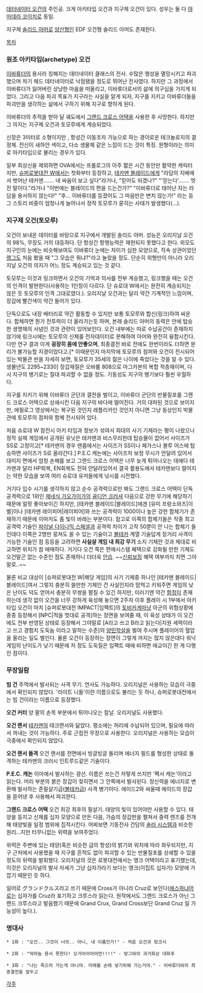 [[데터네이터 오건]]의 주인공. 크게 아키타입 오건과 지구제 오건이 있다. 성우는 둘 다 [[야마데라 코이치]]로 동일.

지구제 [[솔리드 아머]]로 [[양산형]]인 EDF 오건형 솔리드 아머도 존재한다.

[[목차]]

=== 원조 아키타입(archetype) 오건 ===
[[이바류더]]의 용사라 칭해지는 데터네이터 클래스의 전사. 수많은 행성을 멸망시키고 파괴했으며 차기 헤드 데터네이터로 낙점됐을 정도로 뛰어난 전사였다. 하지만 그 과정에서 이바류더가 잃어버린 상냥한 마음을 떠올리고, 이바류더로서의 삶에 의구심을 가지게 되었다. 그리고 다음 파괴 목표가 지구라는 사실을 알게 되자, 지구를 지키고 이바류더들을 파괴만을 생각하는 삶에서 구하기 위해 지구로 향하게 된다.

이바류더의 추적을 받아 달 궤도에서 [[그랜드 크로스 어택]]을 사용한 후 사망한다. 하지만 그 의지는 지구제 오건과 토모루에게 계승되었다.

신장은 3미터로 소형이지만 , 항성간 이동조차 가능으로 하는 경이로운 테크놀로지의 결정체. 전신이 새하얀 색이고, 다소 생물체 같은 느낌이 드는 것이 특징. 원형이라는 의미로 아키타입으로 불리는 경우가 있다.

일부 회상신을 제외하면 OVA에서는 프롤로그의 아주 짧은 시간 동안만 활약한 캐릭터지만, [[슈퍼로봇대전 W]]에서는 첫화부터 등장하고, [[테카맨 블레이드]]에게 "라담의 지배에서 벗어난 테카맨……. 네 싸움이 보고 싶다"라거나, "믿어도 되겠나?" "'믿는다'……. 멋진 말이다."라거나 "이번에는 블레이드의 편을 드는건가?" "이바류더로 태어난 자는 라담을 용서하지 않는다!" "후... 이바류더를 등졌어도 그 마음만은 변치 않는가!" 라는 등 그 스토리 비중이 엄청나게 늘어나서 정작 토모루가 묻히는 사태가 발생했다(…).
=== 지구제 오건(토모루) ===
오건이 보내온 데이터를 바탕으로 지구에서 개발된 솔리드 아머. 성능은 오리지날 오건의 98%, 무장도 거의 대등하다. 단 항성간 항행능력은 재현되지 못했다고 한다. 외모도 지구인의 눈에는 비슷해보여도 이바류더 눈에는 차이가 심한 모양으로, 직속 상관이었던 [[랭그]]도 처음 봤을 때 "그 모습은 뭐냐?"라고 놀랐을 정도. 단순히 외형만이 아니라 오리지날 오건의 의지가 어느 정도 계승되고 있는 것 같다. 

토모루는 이것과 링크하면서 오건의 기억과 의사를 전부 계승했고, 링크했을 때는 오건의 인격이 발현한다(사용하는 1인칭이 다르다. 단 슈로대 W에서는 완전히 계승되지는 않은 듯 토모루의 인격 그대로였다.). 오리지날 오건과는 달리 약간 기계적인 느낌이며, 장갑에 빨간색이 약간 들어가 있다.

단독으로도 내장 배터리로 약간 활동할 수 있지만 보통 토모루와 합신(링크)하여 싸운다. 합체하면 뭔가 전투력이 더 올라가는듯 하며, 본래 솔리드 아머의 동력은 안에 탑승한 생명체의 사념인 것과 관련이 있어보인다. 오건 내부에는 따로 수납공간이 존재하지 않기에 링크시에는 토모루의 신체를 전자데이터로 분해하여 아머와 완전히 융합시킨다. 다만 연구 결과 이게 '''굉장히 몸에 안좋으며''', 최종결전 바로 전에도 한번이라도 더하면 분리가 불가능할 지경이었다고.[* 이때문인지 마지막에 토모루의 점퍼와 오건이 전시되어 있는 박물관 씬을 자세히 보면, 토모루가 35세의 젊은 나이에 죽었다는 것을 알 수 있다. 생몰년도 2295~2330]
장갑재질은 오바륨 808으로 마그카본의 복합 적층재이며, 다시 지구의 병기로는 절대 파괴할 수 없을 정도. 기동성도 지구의 병기보다 훨씬 우월하다.

지구를 지키기 위해 이바류더 군단과 결전을 벌이고, 이바류더 군단의 반물질포를 그랜드 크로스 어택으로 상쇄시킨 다음 지구의 바다에 떨어진다. 거의 대파된 것으로 보이지만, 에필로그 영상에서는 복구된 것인지 레플리카인 것인지 아니면 그냥 동상인지 박물관에 토모루의 점퍼와 함께 전시되어 있다.

처음 슈로대 W 참전시 아키 타입과 정보가 섞여서 희대의 사기 기체라는 평이 나왔으나 정작 실제 게임에서 공개된 유닛은 테카맨과 비스무리한데 탑승물이 없어서 사이즈가 SS로 고정이고[* 테카맨의 경우 맨몸에서는 사이즈가 SS이나 페가스나 블루 어스에 탑승하면 사이즈가 S로 올라간다.] P.E.C 캐논에는 사이즈차 보정 무시가 안달려 있어서 대미지 면에서 엄청 손해를 보고 그랜드 크로스 어택은 너무 늦게 튀어나오는 데에다 테카맨과 달리 HP회복, EN회복도 전혀 안달려있어서 결국 활용도에서 테카맨보다 떨어지는 약한 모습을 보여 여러 슈로대 유저들에게 낚시를 시전했다.

거기다 입수 시기를 생각하지 않고 순수 공격력으로만 봐도 그랜드 크로스 어택이 단독 공격력으로 1위인 [[제네식 가오가이가]]의 [[골디언 크러셔]] 다음으로 강한 무기에 해당하기 때문에 얼핏 좋아보이긴 하지만, [테카맨 블레이드|블레이드]에겐 [유미 프랑소와즈|이벨]이나 [테카맨 레이피어|레이피어]와 쓰는 공격력이 1000이나 높은 강한 합체기가 존재하기 때문에 이마저도 좀 빛이 바래는 부분이다. 참고로 이쪽의 합체기들은 작중 최고 공격력 기술인 [[파이널 다이나믹 스페셜]]과 공격력 차이가 고작 50뿐이 안 나는 합체기 들인데다 이쪽은 2명만 뭉쳐도 쏠 수 있는 기술이고 [[볼테카]] 계열 기술답게 장거리 사격이 가능한 기술인 점 등등을 고려하면 '''사실살 게임 내 최강 무기''' 소지 기체란 것과 제대로 비교하면 위치가 참 애매하다. 거기다 오건 쪽은 편애시스템 혜택으로 강화될 만한 기체도 오건말곤 없는 수준인 점도 존재하니 더더욱 [[안습]]. ~~[[신뢰보정]] 혜택 여부까지 치면 그야말로..~~

물론 비교 대상이 [슈퍼로봇대전 W|해당 게임]의 사기 기체중 하나인 [테카맨 블레이드|블레이드]여서 그렇지 충분히 쓸만한 기체인 건 사실인지라 맘먹고 키워주면 게임의 낮은 난이도 덕도 얻어서 충분히 무쌍을 펼칠 수 있긴 하지만, 이러기엔 약간 [[함정]]이 존재하는데 생각 없이 오건을 너무 강하게 육성해 놓으면 2주차 이후 플레이 시 1부에서 아키타입 오건이 마치 [슈퍼로봇대전 IMPACT|임팩트]의 [[토비카게]]마냥 아군의 위험상황에 종종 등장해서 [NPC|적을 멋대로 공격]하는 장면을 보여줄 때, 이 육성 상태가 이 오건에도 전부 반영된 상태로 등장해서 그야말로 [A라고 쓰고 B라고 읽는다|지원 세력이라고 쓰고 경험치 도둑놈 이라고 말하는 수준]의 [[양민학살]]을 벌여 주시며 플레이어의 혈압을 올리는 일도 벌인다. 물론 오건이 등장하는 장면이 그렇게 까지는 많지 않은데다 워낙 게임의 난이도가 낮기 때문에 저 정도 도둑질은 임팩트 때에 비하면 애교이긴 한 게 다행인 점이다.
=== 무장일람 === 
'''빔 건'''
주먹에서 발사되는 사격 무기. 연사도 가능하다. 오리지널은 사용하는 모습이 극중에서 확인되지 않았다. '라이트 니들'이란 이름으로도 불리는 듯 하나, 슈퍼로봇대전에서는 빔 건이라는 이름으로 등장했다.

'''오건 커터'''
양 팔의 손목 부분에서 튀어나오는 칼날. 오리지널도 사용했다.

'''오건 랜서'''
[[테카맨]]의 테크랜서와 닮았다. 평소에는 허리에 수납되어 있으며, 필요에 따라서 꺼내는 것이 가능하다. 주로 근접전 무장으로 사용한다. 오리지널은 사용하는 모습이 극중에서 확인되지 않았다.

'''오건 랜서 돌격'''
오건 랜서를 전면에서 빙글빙글 돌리며 에너지 필드를 형성한 상태로 돌격하는 테카맨의 크러시 인트루드같은 기술이다. 

'''P.E.C. 캐논'''
이마에서 발사하는 광선. 이름은 쓰는건 저렇게 쓰지만 '펙서 캐논'이라고 읽는다. 머리 부분의 붉은 장갑이 젖히면서 그 안쪽에서 발사된다. 정신력을 에너지로 변환해 발사하는 준필살기급([[볼테카]]급) 사격 병기이다. 에이드2와 싸울때 에이드의 장갑을 뜯어낸 후 사용해서 파괴한다.

'''그랜드 크로스 어택'''
오건 최강 최후의 필살기. 태양의 빛이 있어야만 사용할 수 있다. 태양을 등지고 신체를 십자 모양으로 만든 다음, 가슴의 장갑판을 펼쳐서 중력 렌즈를 전개해 태양빛을 일정 범위에 집적시킨다. 어찌보면 기동전사 건담의 [[솔라 시스템]]과 비슷한 원리...지만 터무니없는 위력을 보여주었다.

위력은 주변에 있는 태양(혹은 비슷한 급의 항성)의 밝기와 위치에 따라 좌우되지만, 지구 근처에서 사용했을 때 지구를 흔적도 없이 파괴할 수 있는 반물질포를 상쇄할 수 있을 정도의 위력을 발휘했다. 
오리지널의 것은 로봇대전에서는 앵크 어택이라고 표기했는데, 이것은 오리지널의 발사 자세가 그냥 십자가라기 보다는 앵크(이집트 십자가) 모양에 가깝기 때문인 듯 하다.

일어로 グランドクルス라고 쓰기 때문에 Cross가 아니라 Cruz로 보인다([[에스파냐어]]로는 십자가를 Cruz라 표기하고 크루스라 읽는다. 원작에서도 그랜드 크로스가 아닌 그랜드 크루스라고 발음했기 때문에 Grand Crux, Grand Cross보단 Grand Cruz 일 가능성이 높다.).

=== 명대사 === 
 * 1화 : "오건.. 그것이 너의.. 아니, 내 이름인가!" - 처음 오건과 링크시

 * 2화 : "악마놈 용서 못한다! 오거어어어어언!!!!" - 랑그와의 과거회상 대화후

 * 3화 : "나는 죽으러 가는게 아니야. 미래를 손에 넣기위해 가는거야." - 이바류더와의 최종결전을 앞두고


[[각주]]
